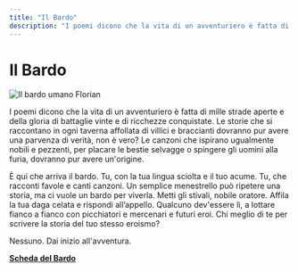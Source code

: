 ```yaml
---
title: "Il Bardo"
description: "I poemi dicono che la vita di un avventuriero è fatta di mille strade aperte e della gloria di battaglie vinte e di ricchezze conquistate. Le storie che si raccontano in ogni taverna affollata di villici e braccianti dovranno pur avere una parvenza di verità, non è vero? Le canzoni che ispirano ugualmente nobili e pezzenti, per placare le bestie selvagge o spingere gli uomini alla furia, dovranno pur avere un'origine. È qui che arriva il bardo. Tu, con la tua lingua sciolta e il tuo acume. Tu, che racconti favole e canti canzoni. Un semplice menestrello può ripetere una storia, ma ci vuole un bardo per viverla."
---
```


# Il Bardo

![Il bardo umano Florian](/images/classi/classi-base/florian-bardo.jpg)

I poemi dicono che la vita di un avventuriero è fatta di mille strade aperte e della gloria di battaglie vinte e di ricchezze conquistate. Le storie che si raccontano in ogni taverna affollata di villici e braccianti dovranno pur avere una parvenza di verità, non è vero? Le canzoni che ispirano ugualmente nobili e pezzenti, per placare le bestie selvagge o spingere gli uomini alla furia, dovranno pur avere un'origine.

È qui che arriva il bardo. Tu, con la tua lingua sciolta e il tuo acume. Tu, che racconti favole e canti canzoni. Un semplice menestrello può ripetere una storia, ma ci vuole un bardo per viverla. Metti gli stivali, nobile oratore. Affila la tua daga celata e rispondi all’appello. Qualcuno dev'essere lì, a lottare fianco a fianco con picchiatori e mercenari e futuri eroi. Chi meglio di te per scrivere la storia del tuo stesso eroismo?

Nessuno. Dai inizio all'avventura.

**<a href="/assets/classi/classi-base/bardo.pdf" target="_blank">Scheda del Bardo</a>**
